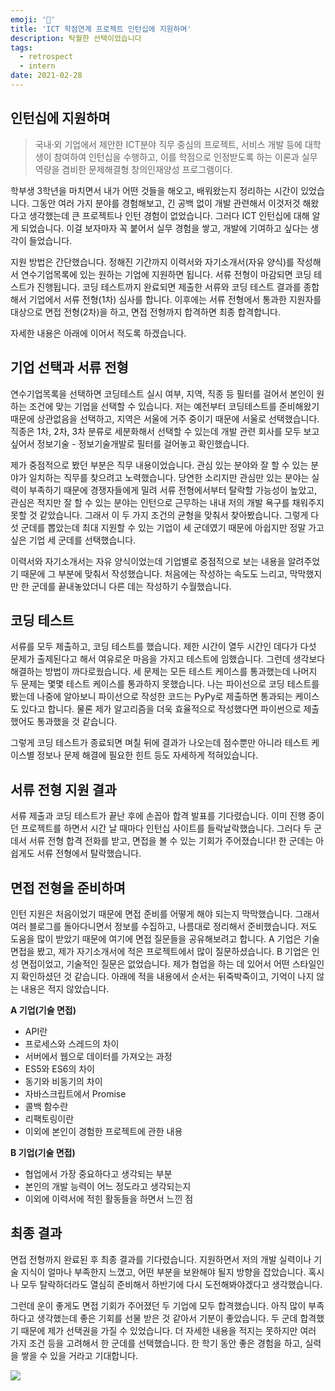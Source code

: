 ```yaml
---
emoji: '📑'
title: 'ICT 학점연계 프로젝트 인턴십에 지원하며'
description: 탁월한 선택이었습니다
tags:
  - retrospect
  - intern
date: 2021-02-28
---
```


## 인턴십에 지원하며

> 국내·외 기업에서 제안한 ICT분야 직무 중심의 프로젝트, 서비스 개발 등에 대학생이 참여하여 인턴십을 수행하고, 이를 학점으로 인정받도록 하는 이론과 실무 역량을 겸비한 문제해결형 창의인재양성 프로그램이다.

학부생 3학년을 마치면서 내가 어떤 것들을 해오고, 배워왔는지 정리하는 시간이 있었습니다. 그동안 여러 가지 분야를 경험해보고, 긴 공백 없이 개발 관련해서 이것저것 해왔다고 생각했는데 큰 프로젝트나 인턴 경험이 없었습니다. 그러다 ICT 인턴십에 대해 알게 되었습니다. 이걸 보자마자 꼭 붙어서 실무 경험을 쌓고, 개발에 기여하고 싶다는 생각이 들었습니다.

지원 방법은 간단했습니다. 정해진 기간까지 이력서와 자기소개서(자유 양식)를 작성해서 연수기업목록에 있는 원하는 기업에 지원하면 됩니다. 서류 전형이 마감되면 코딩 테스트가 진행됩니다. 코딩 테스트까지 완료되면 제출한 서류와 코딩 테스트 결과를 종합해서 기업에서 서류 전형(1차) 심사를 합니다. 이후에는 서류 전형에서 통과한 지원자를 대상으로 면접 전형(2차)을 하고, 면접 전형까지 합격하면 최종 합격합니다.

자세한 내용은 아래에 이어서 적도록 하겠습니다.

## 기업 선택과 서류 전형

연수기업목록을 선택하면 코딩테스트 실시 여부, 지역, 직종 등 필터를 걸어서 본인이 원하는 조건에 맞는 기업을 선택할 수 있습니다. 저는 예전부터 코딩테스트를 준비해왔기 때문에 상관없음을 선택하고, 지역은 서울에 거주 중이기 때문에 서울로 선택했습니다. 직종은 1차, 2차, 3차 분류로 세분화해서 선택할 수 있는데 개발 관련 회사를 모두 보고 싶어서 정보기술 - 정보기술개발로 필터를 걸어놓고 확인했습니다.

제가 중점적으로 봤던 부분은 직무 내용이었습니다. 관심 있는 분야와 잘 할 수 있는 분야가 일치하는 직무를 찾으려고 노력했습니다. 당연한 소리지만 관심만 있는 분야는 실력이 부족하기 때문에 경쟁자들에게 밀려 서류 전형에서부터 탈락할 가능성이 높았고, 관심은 적지만 잘 할 수 있는 분야는 인턴으로 근무하는 내내 저의 개발 욕구를 채워주지 못할 것 같았습니다. 그래서 이 두 가지 조건의 균형을 맞춰서 찾아봤습니다. 그렇게 다섯 군데를 뽑았는데 최대 지원할 수 있는 기업이 세 군데였기 때문에 아쉽지만 정말 가고 싶은 기업 세 군데를 선택했습니다.

이력서와 자기소개서는 자유 양식이었는데 기업별로 중점적으로 보는 내용을 알려주었기 때문에 그 부분에 맞춰서 작성했습니다. 처음에는 작성하는 속도도 느리고, 막막했지만 한 군데를 끝내놓았더니 다른 데는 작성하기 수월했습니다.

## 코딩 테스트

서류를 모두 제출하고, 코딩 테스트를 했습니다. 제한 시간이 열두 시간인 데다가 다섯 문제가 출제된다고 해서 여유로운 마음을 가지고 테스트에 임했습니다. 그런데 생각보다 해결하는 방법이 까다로웠습니다. 세 문제는 모든 테스트 케이스를 통과했는데 나머지 두 문제는 몇몇 테스트 케이스를 통과하지 못했습니다. 나는 파이선으로 코딩 테스트를 봤는데 나중에 알아보니 파이선으로 작성한 코드는 PyPy로 제출하면 통과되는 케이스도 있다고 합니다. 물론 제가 알고리즘을 더욱 효율적으로 작성했다면 파이썬으로 제출했어도 통과했을 것 같습니다.

그렇게 코딩 테스트가 종료되면 며칠 뒤에 결과가 나오는데 점수뿐만 아니라 테스트 케이스별 정보나 문제 해결에 필요한 힌트 등도 자세하게 적혀있습니다.

## 서류 전형 지원 결과

서류 제출과 코딩 테스트가 끝난 후에 손꼽아 합격 발표를 기다렸습니다. 이미 진행 중이던 프로젝트를 하면서 시간 날 때마다 인턴십 사이트를 들락날락했습니다. 그러다 두 군데서 서류 전형 합격 전화를 받고, 면접을 볼 수 있는 기회가 주어졌습니다! 한 군데는 아쉽게도 서류 전형에서 탈락했습니다.

## 면접 전형을 준비하며

인턴 지원은 처음이었기 때문에 면접 준비를 어떻게 해야 되는지 막막했습니다. 그래서 여러 블로그를 돌아다니면서 정보를 수집하고, 나름대로 정리해서 준비했습니다. 저도 도움을 많이 받았기 때문에 여기에 면접 질문들을 공유해보려고 합니다. A 기업은 기술 면접을 봤고, 제가 자기소개서에 적은 프로젝트에서 많이 질문하셨습니다. B 기업은 인성 면접이었고, 기술적인 질문은 없었습니다. 제가 협업을 하는 데 있어서 어떤 스타일인지 확인하셨던 것 같습니다. 아래에 적을 내용에서 순서는 뒤죽박죽이고, 기억이 나지 않는 내용은 적지 않았습니다.

**A 기업(기술 면접)**

- API란
- 프로세스와 스레드의 차이
- 서버에서 웹으로 데이터를 가져오는 과정
- ES5와 ES6의 차이
- 동기와 비동기의 차이
- 자바스크립트에서 Promise
- 콜백 함수란
- 리팩토링이란
- 이외에 본인이 경험한 프로젝트에 관한 내용

**B 기업(기술 면접)**

- 협업에서 가장 중요하다고 생각되는 부분
- 본인의 개발 능력이 어느 정도라고 생각되는지
- 이외에 이력서에 적힌 활동들을 하면서 느낀 점

## 최종 결과

면접 전형까지 완료된 후 최종 결과를 기다렸습니다. 지원하면서 저의 개발 실력이나 기술 지식이 얼마나 부족한지 느꼈고, 어떤 부분을 보완해야 될지 방향을 잡았습니다. 혹시나 모두 탈락하더라도 열심히 준비해서 하반기에 다시 도전해봐야겠다고 생각했습니다.

그런데 운이 좋게도 면접 기회가 주어졌던 두 기업에 모두 합격했습니다. 아직 많이 부족하다고 생각했는데 좋은 기회를 선물 받은 것 같아서 기분이 좋았습니다. 두 군데 합격했기 때문에 제가 선택권을 가질 수 있었습니다. 더 자세한 내용을 적지는 못하지만 여러 가지 조건 등을 고려해서 한 군데를 선택했습니다. 한 학기 동안 좋은 경험을 하고, 실력을 쌓을 수 있을 거라고 기대합니다.

![](0.png)
